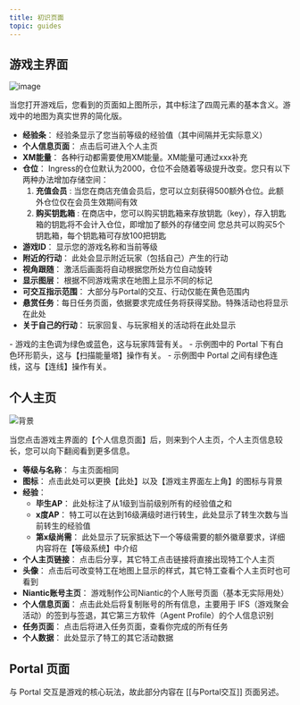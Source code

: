 ```yaml
---
title: 初识页面
topic: guides
---
```


## 游戏主界面

![image](./assets/UI-introduce.png)

当您打开游戏后，您看到的页面如上图所示，其中标注了四周元素的基本含义。游戏中的地图为真实世界的简化版。

- **经验条**： 经验条显示了您当前等级的经验值（其中间隔并无实际意义）
- **个人信息页面**： 点击后可进入个人主页
- **XM能量**： 各种行动都需要使用XM能量。XM能量可通过xxx补充
- **仓位**：
   Ingress的仓位默认为2000，仓位不会随着等级提升改变。您只有以下两种办法增加存储空间：
   1. **充值会员** :
      当您在商店充值会员后，您可以立刻获得500额外仓位。此额外仓位仅在会员生效期间有效
   2. **购买钥匙箱** :
      在商店中，您可以购买钥匙箱来存放钥匙（key），存入钥匙箱的钥匙将不会计入仓位，即增加了额外的存储空间
      您总共可以购买5个钥匙箱，每个钥匙箱可存放100把钥匙
- **游戏ID**： 显示您的游戏名称和当前等级
- **附近的行动**： 此处会显示附近玩家（包括自己）产生的行动
- **视角跟随**： 激活后画面将自动根据您所处方位自动旋转
- **显示图层**： 根据不同游戏需求在地图上显示不同的标记
- **可交互指示范围**： 大部分与Portal的交互、行动仅能在黄色范围内
- **悬赏任务**：每日任务页面，依据要求完成任务将获得奖励。特殊活动也将显示在此处
- **关于自己的行动**： 玩家回复、与玩家相关的活动将在此处显示


<Aside>
- 游戏的主色调为绿色或蓝色，这与玩家阵营有关。
- 示例图中的 Portal 下有白色环形箭头，这与【扫描能量塔】操作有关。
- 示例图中 Portal 之间有绿色连线，这与【连线】操作有关。
</Aside>

## 个人主页

![背景](./assets/%E8%83%8C%E6%99%AF.png)

当您点击游戏主界面的【个人信息页面】后，则来到个人主页，个人主页信息较长，您可以向下翻阅看到更多信息。

- **等级与名称**： 与主页面相同
- **图标**： 点击此处可以更换【此处】以及【游戏主界面左上角】的图标与背景
- **经验**： 
   - **毕生AP**： 此处标注了从1级到当前级别所有的经验值之和
   - **x度AP**： 特工可以在达到16级满级时进行转生，此处显示了转生次数与当前转生的经验值
   - **第x级尚需**： 此处显示了玩家抵达下一个等级需要的额外徽章要求，详细内容将在【等级系统】中介绍
- **个人主页链接**： 点击后分享，其它特工点击链接将直接出现特工个人主页
- **头像**： 点击后可改变特工在地图上显示的样式，其它特工查看个人主页时也可看到
- **Niantic账号主页**： 游戏制作公司Niantic的个人账号页面（基本无实际用处）
- **个人信息页面**： 点击此处后将复制账号的所有信息，主要用于 IFS（游戏聚会活动）的签到与签退，其它第三方软件（Agent Profile）的个人信息识别
- **任务页面**： 点击后将进入任务页面，查看你完成的所有任务
- **个人数据**： 此处显示了特工的其它活动数据

## Portal 页面

与 Portal 交互是游戏的核心玩法，故此部分内容在 [[与Portal交互]] 页面另述。
